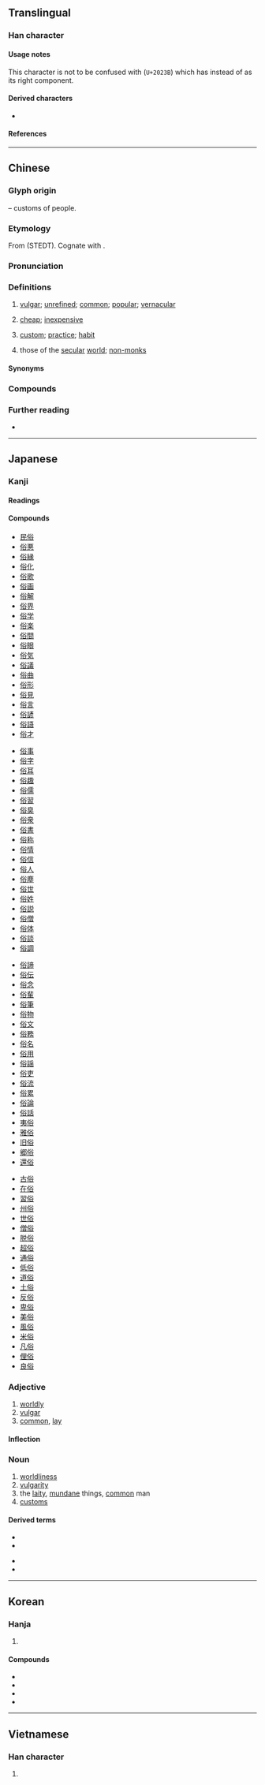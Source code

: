 {{also|𠈻}}
{{character info}}
==Translingual==

===Han character===
{{Han char|rn=9|rad=人|as=07|sn=9|four=28268|canj=OCOR|ids=⿰亻谷}}

====Usage notes====
This character is not to be confused with <big>{{l|mul|𠈻}}</big> (<code>U+2023B</code>) which has {{l|mul|𧮫}} instead of {{l|mul|谷}} as its right component.

====Derived characters====
* {{l|mul|[[𠸘]], [[𠑉]], [[𫤈]]}} <!-- Note: 𠌢 and 𠌋 is derived etymologically from 𠈻 not 俗 -->

====References====
{{Han ref|kx=0105.090|dkj=00695|dj=0221.190|hdz=10163.100|uh=4FD7}}

----

==Chinese==
{{zh-forms}}

===Glyph origin===
{{Han etym}}
{{Han compound|人|alt1=亻|t1=person|谷|ls=psc|c1=s|c2=p}} – customs of people.

===Etymology===
From {{inh|zh|sit-pro|*luk||custom; manner}} (STEDT). Cognate with {{cog|bo|ལུགས||tradition; custom}}.

===Pronunciation===
{{zh-pron
|m=sú
|m-s=
|c=zuk6
|c-t=
|g=
|h=pfs=siu̍k
|j=xyeh5
|md=sṳ̆k
|mn=xm,qz,zz,tw,ph:sio̍k/qz,xm:sio̍h
|mn_note=sio̍k - literary; sio̍h - vernacular (俗)
|mn-t=sog8
|w=5zoq
|x=
|mc=y
|oc=y
|ma=Zh-sú.ogg
|cat=a,n
}}

===Definitions===
{{zh-hanzi}}

# [[vulgar]]; [[unrefined]]; [[common]]; [[popular]]; [[vernacular]]
# {{lb|zh|Hokkien}} [[cheap]]; [[inexpensive]]
# [[custom]]; [[practice]]; [[habit]]
# {{label|zh|Buddhism}} those of the [[secular]] [[world]]; [[non-]][[monk]]s

====Synonyms====
{{zh-dial|便宜}}

===Compounds===
{{zh-der|俗不可耐|俗稱|俗話|俗話兒|俗家|俗骨|俗過賣貓|俗例|俗名|俗名兒|俗氣|俗曲|俗人|俗套|俗體字|俗文學|俗物|俗語|俗語有話|俗子|俗字|通俗|俗世|低俗|不落俗套|傷化敗俗|奇風異俗|不俗|入國問俗|凡俗|俗累|僧俗|不尋俗|不塵俗|循俗|俗緣|崇化厲俗|土俗書|俗樂|俗儒|俗慮|塵俗|俗氛|凡夫俗子|俗士|俗情|亂俗傷風|俗眼|市俗|亂俗|同聲異俗|俗客|俗諺|囂俗|尋俗|俗讀|忿世嫉俗|從俗|入鄉隨俗|世俗之見|庸俗|大俗賣|入境問俗|傖夫俗人|世俗|免俗|固時俗|不僧不俗|問俗|俗體|匡時濟俗|俚俗|入境隨俗|一表非俗|俗務|凡胎俗骨|俗事|俗講|卑俗|化俗|傖俗|地土風俗|土俗民情|俗諺俚語|傷風敗俗|俗流|不流世俗|俗吏|從俗就簡|土俗|俗尚|凡桃俗李|俗界|俗本|俗化|俗念|匡俗濟時|澆風薄俗|末俗|拘文牽俗|毀風敗俗|拘俗守常|易俗移風|異政殊俗|破俗|矯俗|異俗|敗俗傷風|敗俗傷化|移風易俗|歸俗|民俗曲藝|改俗遷風|染風習俗|民俗療法|採風問俗|未能免俗|方俗|流俗|時俗|憤世嫉俗|禮俗|抗塵走俗|村夫俗子|省俗觀風|民淳俗厚|禮俗所拘|積習成俗|懷磚之俗|殊俗|欺世亂俗|時移俗易|拔俗|流風遺俗|矯世勵俗|敦世厲俗|村俗|省方觀俗|易俗|疾世憤俗|成俗|敗常亂俗|白丁俗客|淺俗|民俗|獷俗|流風餘俗|激貪厲俗|欺世罔俗|矯世變俗|渾俗和光|混俗和光|敦風厲俗|民俗音樂|民俗學|欺世惑俗|村筋俗骨|故家遺俗|風俗|習以成俗|約定俗成|脫俗|超塵出俗|驚世駭俗|風移俗易|變風易俗|通俗文|超然絕俗|高情邁俗|絕俗離世|鄙俗不堪|超世拔俗|高節邁俗|非俗|雅俗共賞|雅俗稽言|還俗|雅俗|薄俗|通俗文學|脫俗之交|超塵拔俗|逸群絕俗|陋俗|鄉俗|襲以成俗|謠俗|逃名溷俗|超世絕俗|隨俗浮沉|風移俗改|舊俗|超俗拔群|風俗習慣|隨鄉入俗|絕俗|飛遯離俗|風移俗變|風物習俗|風塵惡俗|風俗通義|風世勵俗|習俗|順俗|絕塵拔俗|通俗編|隨俗沉浮|隨俗|避世離俗|粗俗|豔美絕俗|聾俗|苛俗|風俗畫|通俗讀物|通俗劇|超俗絕世|遺世絕俗|違時絕俗|超群脫俗|風俗人情|調風變俗|貞高絕俗|變風改俗|觀風問俗|違世遁俗|鄙俗|負俗|離俗|俗麭:sio̍k-pháng}}

===Further reading===
* {{thcwd|4706}}

----

==Japanese==

===Kanji===
{{ja-kanji|grade=c|rs=人07}}

====Readings====
{{ja-readings
|goon=ぞく
|kanon=しょく
|kun=なら-わし
|nanori=みち, よ
}}

====Compounds====
{{top4}}
* [[民俗]]
* [[俗悪]]
* [[俗縁]]
* [[俗化]]
* [[俗歌]]
* [[俗画]]
* [[俗解]]
* [[俗界]]
* [[俗学]]
* [[俗楽]]
* [[俗間]]
* [[俗眼]]
* [[俗気]]
* [[俗議]]
* [[俗曲]]
* [[俗形]]
* [[俗見]]
* [[俗言]]
* [[俗諺]]
* [[俗語]]
* [[俗才]]
{{mid4}}
* [[俗事]]
* [[俗字]]
* [[俗耳]]
* [[俗趣]]
* [[俗儒]]
* [[俗習]]
* [[俗臭]]
* [[俗衆]]
* [[俗書]]
* [[俗称]]
* [[俗情]]
* [[俗信]]
* [[俗人]]
* [[俗塵]]
* [[俗世]]
* [[俗姓]]
* [[俗説]]
* [[俗僧]]
* [[俗体]]
* [[俗談]]
* [[俗調]]
{{mid4}}
* [[俗諦]]
* [[俗伝]]
* [[俗念]]
* [[俗輩]]
* [[俗筆]]
* [[俗物]]
* [[俗文]]
* [[俗務]]
* [[俗名]]
* [[俗用]]
* [[俗謡]]
* [[俗吏]]
* [[俗流]]
* [[俗累]]
* [[俗論]]
* [[俗話]]
* [[夷俗]]
* [[雅俗]]
* [[旧俗]]
* [[郷俗]]
* [[還俗]]
{{mid4}}
* [[古俗]]
* [[在俗]]
* [[習俗]]
* [[州俗]]
* [[世俗]]
* [[僧俗]]
* [[脱俗]]
* [[超俗]]
* [[通俗]]
* [[低俗]]
* [[道俗]]
* [[土俗]]
* [[反俗]]
* [[卑俗]]
* [[美俗]]
* [[風俗]]
* [[米俗]]
* [[凡俗]]
* [[俚俗]]
* [[良俗]]
{{bottom}}

===Adjective===
{{ja-adj|infl=な|ぞく}}

# [[worldly]]
# [[vulgar]]
# [[common]], [[lay]]
#: {{ja-usex|'''俗''' に 言う|'''ぞく''' に いう|what is '''commonly''' referred to as}}
#: {{ja-usex|'''俗''' に 言えば|'''ぞく''' に いえば|to use a '''common''' phrase}}

====Inflection====
{{ja-na|ぞく}}

===Noun===
{{ja-noun|ぞく}}

# [[worldliness]]
# [[vulgarity]]
# the [[laity]], [[mundane]] things, [[common]] man
# [[customs]]

====Derived terms====
{{der-top}}
* {{l|ja|俗っぽい}}
* {{l|ja|俗受け}}
{{der-mid}}
* {{l|ja|俗向き}}
* {{l|ja|俗離れ}}
{{der-bottom}}

----

==Korean==

===Hanja===
{{ko-hanja|풍속|속}}

# {{hanja form of|속|[[vulgar]]; [[unrefined]]; [[common]]; [[popular]]; [[vernacular]]}}

====Compounds====
* {{ko-l|민속|[[folklore]]; [[folkway]]; [[folk]] [[custom]]|民俗}}
* {{ko-l|속담|[[proverb]], [[adage]]|俗談}}
* {{ko-l|속자|a [[hanja]] [[variant]] that is [[widespread]] but not [[orthodox]]|俗字}}
* {{ko-l|풍속|[[custom]]|風俗}}

----

==Vietnamese==

===Han character===
{{vi-readings|reading=tục|rs=人07}}

# {{rfdef|vi|sort=人07}}